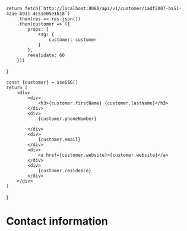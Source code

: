 
    return fetch(`http://localhost:8080/api/v1/customer/1adf2007-ba51-42ae-b911-4c51e05e1b18`)
        .then(res => res.json())
        .then(customer => ({
            props: {
                ssg: {
                    customer: customer
                }
            },
            revalidate: 60
        }))
}

    const {customer} = useSSG()
    return (
        <div>
            <div>
                <h3>{customer.firstName} {customer.lastName}</h3>
            </div>
            <div>
                {customer.phoneNumber}

            </div>
            <div>
                {customer.email}
            </div>
            <div>
                <a href={customer.website}>{customer.website}</a>
            </div>
            <div>
                {customer.residence}
            </div>
        </div>
    )
}

# Contact information

<ContactIformation />
